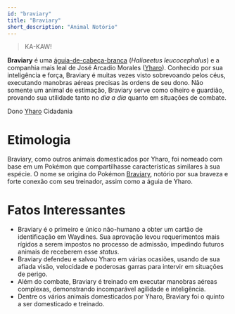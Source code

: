 ```yaml
---
id: "braviary"
title: "Braviary"
short_description: "Animal Notório"
---
```


> KA-KAW!

**Braviary** é uma [águia-de-cabeça-branca](https://pt.wikipedia.org/wiki/Águia-de-cabeça-branca) 
(_Haliaeetus leucocephalus_) e a companhia mais leal de José Arcadio Morales ([Yharo](Yharo)). Conhecido
por sua inteligência e força, Braviary é muitas vezes visto sobrevoando pelos céus, executando manobras
aéreas precisas às ordens de seu dono. Não somente um animal de estimação, Braviary serve como 
olheiro e guardião, provando sua utilidade tanto no _dia a dia_ quanto em situações de combate.

<QuickFacts title="Braviary">
    <tr>
        <td colSpan="2">
            <Picture image="https://res.cloudinary.com/dp8usdrjl/image/upload/v1743048776/4bdb49a4-cf16-4742-a889-b399e9cecfab.png" height="8rem" centered={true}/>
        </td>
    </tr>
    <tr>
        <td>Dono</td>
        <td>
            <a href="Yharo">Yharo</a>
        </td>
    </tr>
    <tr>
        <td>Cidadania</td>
        <td>
            <CountryCitation country="Waydines"/>
        </td>
    </tr>
</QuickFacts>

# Etimologia
Braviary, como outros animais domesticados por Yharo, foi nomeado com base em um Pokémon que compartilhasse 
características similares à sua espécie. O nome se origina do Pokémon [Braviary](https://bulbapedia.bulbagarden.net/wiki/Braviary_(Pokémon)), 
notório por sua braveza e forte conexão com seu treinador, assim como a águia de Yharo.

# Fatos Interessantes
- Braviary é o primeiro e único não-humano a obter um cartão de identificação em Waydines. Sua aprovação levou requerimentos mais rígidos a serem impostos no processo de admissão, impedindo futuros animais de receberem esse _status_.
- Braviary defendeu e salvou Yharo em várias ocasiões, usando de sua afiada visão, velocidade e poderosas garras para intervir em situações de perigo.
- Além do combate, Braviary é treinado em executar manobras aéreas complexas, demonstrando incomparável agilidade e inteligência.
- Dentre os vários animais domesticados por Yharo, Braviary foi o quinto a ser domesticado e treinado.
